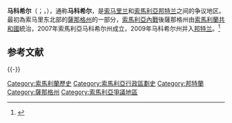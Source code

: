 {{Infobox former country
|native_name = ولاية ماخر الصومال
|conventional_long_name = 索马里马科希尔州
|common_name = 马科希尔
|continent = 非洲
|p1 = 索马里蘭
|flag_p1 = Flag of Somaliland.svg
|s1 = 邦特兰
|flag_s1 = Flag of Puntland.svg
|image_flag = Flag of Maakhir 2008.svg
|image_coat = Coat of Arms of Maakhir.svg
|image_map = location maakhir.png
|national_motto =
|national_anthem = 《[[索马里，起来|索马里，起来]]》
|official_languages = [[索马里语|索马里语]]、[[阿拉伯语|阿拉伯语]]
|capital ={{le|巴丹|Badhan, Sanaag}}
|latd= |latm= |latNS= |longd= |longm= |longEW= 
|government_type = [[自治地方|自治地方]]
|leader_title1 = [[President_of_Maakhir|主席]]
|leader_name1 = Mohamud Hamud Liibaan
|leader_title2 = [[Vice-President_of_Maakhir|副主席]]
|leader_name2 = Ahmed Guure Adan
|event_start = 独立
|date_start = 6月1日
|year_start = 2007年
|event_end = 解散
|date_end = 1月11日
|year_end = 2009年
|stat_year1 = 
|stat_area1 = 45000
|stat_pop1 = 700000
|currency = [[索马里先令|索马里先令]]
|cctld = [[.so|.so]]
|calling_code = 252
|footnotes =
}}

'''马科希尔'''（{{lang-so|Maamul Goboleedka Maakhiran}}；{{lang-ar|ولاية ماخر الصومال}}，{{transl|ar|Wilaayatul baladul Maakhir balad- aṣ-Ṣūmmāal}}），通称'''马科希尔'''，是[[索马里兰|索马里兰]]和[[索馬利亞|索馬利亞]][[邦特兰|邦特兰]]之间的争议地区。最初為索马里东北部的[[薩那格州|薩那格州]]的一部分，[[索馬利亞內戰|索馬利亞內戰]]後薩那格州由[[索馬利蘭共和國|索馬利蘭共和國]]統治，2007年索馬利亞马科希尔州成立，2009年马科希尔州并入[[邦特兰|邦特兰]]。<ref name="Wsmaak">{{cite web|title=Somalia - Maakhir|url=http://www.worldstatesmen.org/Somalia.html#Maakhir|publisher=Worldstatesmen|accessdate=2 October 2013|archive-date=2017-09-22|archive-url=https://web.archive.org/web/20170922171418/http://worldstatesmen.org/Somalia.html#Maakhir|dead-url=no}}</ref>

== 参考文献 ==
{{reflist}}
{{-}}

[[Category:索馬利蘭歷史|Category:索馬利蘭歷史]]
[[Category:索馬利亞行政區劃史|Category:索馬利亞行政區劃史]]
[[Category:邦特蘭|Category:邦特蘭]]
[[Category:薩那格州|Category:薩那格州]]
[[Category:索馬利亞爭議地區|Category:索馬利亞爭議地區]]